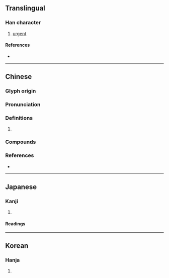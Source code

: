 {{also|偬}}
{{character info/new}}
==Translingual==

===Han character===
{{Han char|rn=9|rad=人|as=11|sn=13|four=27232|canj=OHWP|ids=⿰亻悤}}

# [[urgent]]

====References====
* {{Han ref|kx=0114.150|dkj=01011|dj=0242.230|hdz=10212.020|uh=50AF|ud=20655|bh=B6CD|bd=46797}}

----

==Chinese==
{{zh-forms|s=偬|t2=偬}}

===Glyph origin===
{{Han etym}}

===Pronunciation===
{{zh-pron
|m=zǒng
|c=zung2,zung3
|mc=
|oc=y
|cat=
}}

===Definitions===
{{zh-hanzi}}

# {{rfdef|zh}}

===Compounds===
{{zh-der|倥傯|兵馬倥傯|戎馬倥傯}}

===References===
* {{R:yue:mfccd}}

----

==Japanese==

===Kanji===
{{ja-kanji|grade=|rs=人11}}

# {{defn|lang=ja|sort=人11}}

====Readings====
{{ja-readings
|goon=す
|kanon=そう
|kun=くる-しむ}}

----

==Korean==

===Hanja===
{{ko-hanja|hangeul=총|rv=chong|mr=ch'ong}}

# {{defn|lang=ko|sort=人11}}